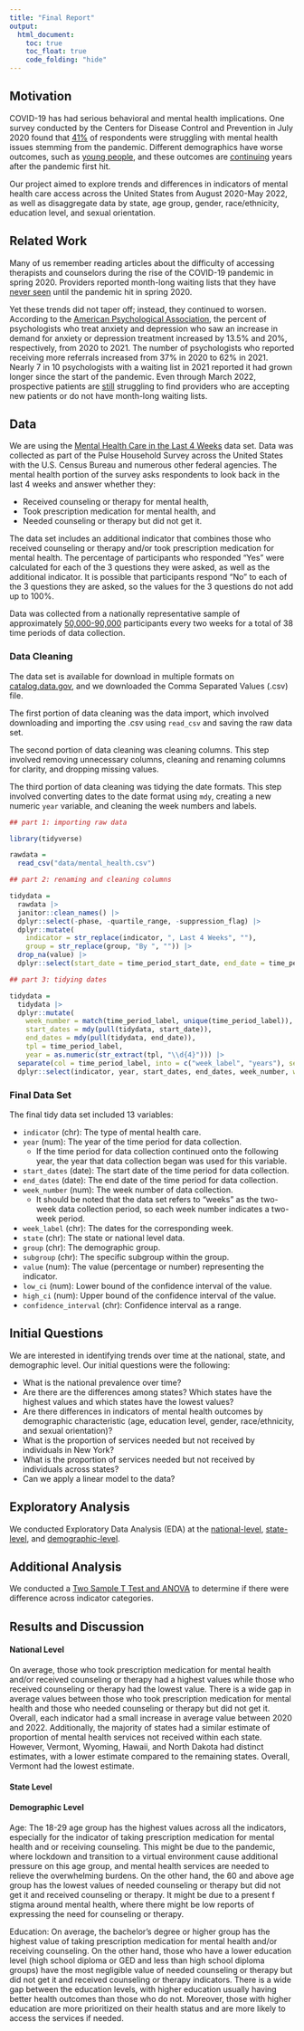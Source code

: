 ```yaml
---
title: "Final Report"
output:
  html_document:
    toc: true
    toc_float: true
    code_folding: "hide"
---
```


## Motivation

COVID-19 has had serious behavioral and mental health implications. One survey conducted by the Centers for Disease Control and Prevention in July 2020 found that [41%](https://www.cnn.com/2020/08/13/health/mental-health-coronavirus-pandemic-cdc-study-wellness/index.html) of respondents were struggling with mental health issues stemming from the pandemic. Different demographics have worse outcomes, such as [young people](https://www.pewresearch.org/short-reads/2023/03/02/mental-health-and-the-pandemic-what-u-s-surveys-have-found/), and these outcomes are [continuing](https://www.kff.org/mental-health/issue-brief/the-implications-of-covid-19-for-mental-health-and-substance-use/) years after the pandemic first hit.

Our project aimed to explore trends and differences in indicators of mental health care access across the United States from August 2020-May 2022, as well as disaggregate data by state, age group, gender, race/ethnicity, education level, and sexual orientation.

## Related Work

Many of us remember reading articles about the difficulty of accessing therapists and counselors during the rise of the COVID-19 pandemic in spring 2020. Providers reported month-long waiting lists that they have [never seen](https://www.cnn.com/2020/12/18/health/mental-health-care-demand-wellness/index.html) until the pandemic hit in spring 2020.

Yet these trends did not taper off; instead, they continued to worsen. According to the [American Psychological Association](https://www.apa.org/news/press/releases/2021/10/mental-health-treatment-demand), the percent of psychologists who treat anxiety and depression who saw an increase in demand for anxiety or depression treatment increased by 13.5% and 20%, respectively, from 2020 to 2021. The number of psychologists who reported receiving more referrals increased from 37% in 2020 to 62% in 2021. Nearly 7 in 10 psychologists with a waiting list in 2021 reported it had grown longer since the start of the pandemic. Even through March 2022, prospective patients are [still](https://www.washingtonpost.com/health/2022/03/06/therapist-covid-burnout/) struggling to find providers who are accepting new patients or do not have month-long waiting lists.

## Data

We are using the [Mental Health Care in the Last 4 Weeks](https://catalog.data.gov/dataset/mental-health-care-in-the-last-4-weeks) data set. Data was collected as part of the Pulse Household Survey across the United States with the U.S. Census Bureau and numerous other federal agencies. The mental health portion of the survey asks respondents to look back in the last 4 weeks and answer whether they:

* Received counseling or therapy for mental health,
* Took prescription medication for mental health, and
* Needed counseling or therapy but did not get it.

The data set includes an additional indicator that combines those who received counseling or therapy and/or took prescription medication for mental health. The percentage of participants who responded "Yes" were calculated for each of the 3 questions they were asked, as well as the additional indicator. It is  possible that participants respond "No" to each of the 3 questions they are asked, so the values for the 3 questions do not add up to 100%.

Data was collected from a nationally representative sample of approximately [50,000-90,000](https://www.cdc.gov/nchs/covid19/pulse/mental-health-care.htm) participants every two weeks for a total of 38 time periods of data collection.

### Data Cleaning

The data set is available for download in multiple formats on  [catalog.data.gov](https://catalog.data.gov/dataset/mental-health-care-in-the-last-4-weeks), and we downloaded the Comma Separated Values (.csv) file.

The first portion of data cleaning was the data import, which involved downloading and importing the .csv using `read_csv` and saving the raw data set.

The second portion of data cleaning was cleaning columns. This step involved removing unnecessary columns, cleaning and renaming columns for clarity, and dropping missing values.

The third portion of data cleaning was tidying the date formats. This step involved converting dates to the date format using `mdy`, creating a new numeric `year` variable, and cleaning the week numbers and labels.

```r
## part 1: importing raw data

library(tidyverse)

rawdata =
  read_csv("data/mental_health.csv")

## part 2: renaming and cleaning columns

tidydata = 
  rawdata |> 
  janitor::clean_names() |>
  dplyr::select(-phase, -quartile_range, -suppression_flag) |>
  dplyr::mutate(
    indicator = str_replace(indicator, ", Last 4 Weeks", ""),
    group = str_replace(group, "By ", "")) |>
  drop_na(value) |>
  dplyr::select(start_date = time_period_start_date, end_date = time_period_end_date, everything())

## part 3: tidying dates

tidydata =
  tidydata |>
  dplyr::mutate(
    week_number = match(time_period_label, unique(time_period_label)),
    start_dates = mdy(pull(tidydata, start_date)),
    end_dates = mdy(pull(tidydata, end_date)),
    tpl = time_period_label,
    year = as.numeric(str_extract(tpl, "\\d{4}"))) |>
  separate(col = time_period_label, into = c("week_label", "years"), sep = ", ", remove = FALSE, extra = "merge") |>
  dplyr::select(indicator, year, start_dates, end_dates, week_number, week_label = time_period_label, state, group, subgroup, value, low_ci, high_ci, confidence_interval)
```

### Final Data Set

The final tidy data set included 13 variables:

* `indicator` (chr): The type of mental health care.
* `year` (num): The year of the time period for data collection.
    * If the time period for data collection continued onto the following year, the year that data collection began was used for this variable.
* `start_dates` (date): The start date of the time period for data collection.
* `end_dates` (date): The end date of the time period for data collection.
* `week_number` (num): The week number of data collection.
    * It should be noted that the data set refers to "weeks" as the two-week data collection period, so each week number indicates a two-week period.
* `week_label` (chr): The dates for the corresponding week.
* `state` (chr): The state or national level data.
* `group` (chr): The demographic group.
* `subgroup` (chr): The specific subgroup within the group.
* `value` (num): The value (percentage or number) representing the indicator.
* `low_ci` (num): Lower bound of the confidence interval of the value.
* `high_ci` (num): Upper bound of the confidence interval of the value.
* `confidence_interval` (chr): Confidence interval as a range.

## Initial Questions

We are interested in identifying trends over time at the national, state, and demographic level. Our initial questions were the following:

* What is the national prevalence over time?
* Are there are the differences among states? Which states have the highest values and which states have the lowest values?
* Are there differences in indicators of mental health outcomes by demographic characteristic (age, education level, gender, race/ethnicity, and sexual orientation)?
* What is the proportion of services needed but not received by individuals in New York? 
* What is the proportion of services needed but not received by individuals across states?
* Can we apply a linear model to the data?

## Exploratory Analysis

We conducted Exploratory Data Analysis (EDA) at the [national-level](EDA_AR.html), [state-level](eda.html), and [demographic-level](eda_demographic.html).

## Additional Analysis

We conducted a [Two Sample T Test and ANOVA](statistical_analysis.html) to determine if there were difference across indicator categories.

## Results and Discussion

#### National Level

On average, those who took prescription medication for mental health and/or received counseling or therapy had a highest values while those who received counseling or therapy had the lowest value. There is a wide gap in average values between those who took prescription medication for mental health and those who needed counseling or therapy but did not get it. Overall, each indicator had a small increase in average value between 2020 and 2022. Additionally, the majority of states had a similar estimate of proportion of mental health services not received within each state. However, Vermont, Wyoming, Hawaii, and North Dakota had distinct estimates, with a lower estimate compared to the remaining states. Overall, Vermont had the lowest estimate. 

#### State Level 


#### Demographic Level

Age: 
The 18-29 age group has the highest values across all the indicators, especially for the indicator of taking prescription medication for mental health and or receiving counseling. This might be due to the pandemic, where lockdown and transition to a virtual environment cause additional pressure on this age group, and mental health services are needed to relieve the overwhelming burdens. On the other hand, the 60 and above age group has the lowest values of needed counseling or therapy but did not get it and received counseling or therapy. It might be due to a present f stigma around mental health, where there might be low reports of expressing the need for counseling or therapy.

Education: 
On average, the bachelor's degree or higher group has the highest value of taking prescription medication for mental health and/or receiving counseling. On the other hand, those who have a lower education level (high school diploma or GED and less than high school diploma groups) have the most negligible value of needed counseling or therapy but did not get it and received counseling or therapy indicators. There is a wide gap between the education levels, with higher education usually having better health outcomes than those who do not. Moreover, those with higher education are more prioritized on their health status and are more likely to access the services if needed.